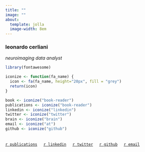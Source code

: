 ```yaml
---
title: ""
image: ""
about:
  template: jolla
  image-width: 8em
---
```


### leonardo cerliani
_neuroimaging data analyst_

```r
library(fontawesome)

iconize <- function(fa_name) {
  icon <- fa(fa_name, height="20px", fill = "grey")
  return(icon)
}

book <- iconize("book-reader")
publications <- iconize("book-reader")
linkedin <- iconize("linkedin")
twitter <- iconize("twitter")
brain <- iconize("brain")
email <- iconize("at")
github <- iconize("github")

```

\
[`r publications`](https://scholar.google.com/citations?user=Yo8tYMMAAAAJ&hl=en){target="_blank"}
&nbsp;&nbsp;&nbsp;
[`r linkedin`](https://www.linkedin.com/in/leonardocerliani/){target="_blank"}
&nbsp;&nbsp;&nbsp;
[`r twitter`](https://twitter.com/leonardo_8d?lang=en){target="_blank"}
&nbsp;&nbsp;&nbsp;
[`r github`](https://github.com/leonardocerliani){target="_blank"}
&nbsp;&nbsp;&nbsp;
[`r email`](mailto:leonardo.cerliani@gmail.com)


